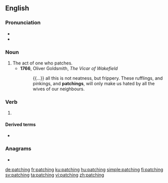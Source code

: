 ==English==

===Pronunciation===
* {{IPA|/ˈpætʃɪŋ/|lang=en}}
* {{hyphenation|patch|ing|lang=en}}

===Noun===
{{en-noun}}

# The act of one who patches.
#* '''1766''', Oliver Goldsmith, ''The Vicar of Wakefield''
#*: {{...}} all this is not neatness, but frippery. These rufflings, and pinkings, and '''patchings''', will only make us hated by all the wives of our neighbours.

===Verb===
{{head|en|present participle}}

# {{present participle of|patch|lang=en|nocat=1}}

====Derived terms====
* {{l|en|monkey-patching}}

===Anagrams===
* {{l|en|nightcap}}

[[de:patching]]
[[fr:patching]]
[[ku:patching]]
[[hu:patching]]
[[simple:patching]]
[[fi:patching]]
[[sv:patching]]
[[ta:patching]]
[[vi:patching]]
[[zh:patching]]